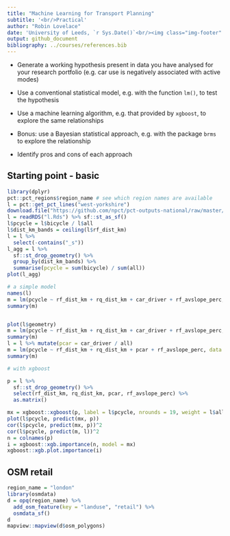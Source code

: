 ```yaml
---
title: "Machine Learning for Transport Planning"
subtitle: '<br/>Practical'
author: "Robin Lovelace"
date: 'University of Leeds, `r Sys.Date()`<br/><img class="img-footer" alt="" src="http://www.stephanehess.me.uk/images/picture3.png">'
output: github_document
bibliography: ../courses/references.bib
---
```


- Generate a working hypothesis present in data you have analysed for your research portfolio (e.g. car use is negatively associated with active modes)

- Use a conventional statistical model, e.g. with the function `lm()`, to test the hypothesis

- Use a machine learning algorithm, e.g. that provided by `xgboost`, to explore the same relationships

- Bonus: use a Bayesian statistical approach, e.g. with the package `brms` to explore the relationship


- Identify pros and cons of each approach

## Starting point - basic

```r
library(dplyr)
pct::pct_regions$region_name # see which region names are available
l = pct::get_pct_lines("west-yorkshire")
download.file("https://github.com/npct/pct-outputs-national/raw/master/commute/msoa/l_all.Rds", "l.Rds")
l = readRDS("l.Rds") %>% sf::st_as_sf() 
l$pcycle = l$bicycle / l$all
l$dist_km_bands = ceiling(l$rf_dist_km)
l = l %>% 
  select(-contains("_s"))
l_agg = l %>% 
  sf::st_drop_geometry() %>% 
  group_by(dist_km_bands) %>% 
  summarise(pcycle = sum(bicycle) / sum(all))
plot(l_agg)

# a simple model
names(l)
m = lm(pcycle ~ rf_dist_km + rq_dist_km + car_driver + rf_avslope_perc, data = l)
summary(m)


plot(l$geometry)
m = lm(pcycle ~ rf_dist_km + rq_dist_km + car_driver + rf_avslope_perc, data = l, weights = all)
summary(m)
l = l %>% mutate(pcar = car_driver / all)
m = lm(pcycle ~ rf_dist_km + rq_dist_km + pcar + rf_avslope_perc, data = l, weights = all)
summary(m)

# with xgboost

p = l %>%
  sf::st_drop_geometry() %>% 
  select(rf_dist_km, rq_dist_km, pcar, rf_avslope_perc) %>%
  as.matrix()

mx = xgboost::xgboost(p, label = l$pcycle, nrounds = 19, weight = l$all)
plot(l$pcycle, predict(mx, p))
cor(l$pcycle, predict(mx, p))^2
cor(l$pcycle, predict(m, l))^2
n = colnames(p)
i = xgboost::xgb.importance(n, model = mx)
xgboost::xgb.plot.importance(i)
```

## OSM retail

```r
region_name = "london"
library(osmdata)
d = opq(region_name) %>% 
  add_osm_feature(key = "landuse", "retail") %>% 
  osmdata_sf()
d
mapview::mapview(d$osm_polygons)
```


